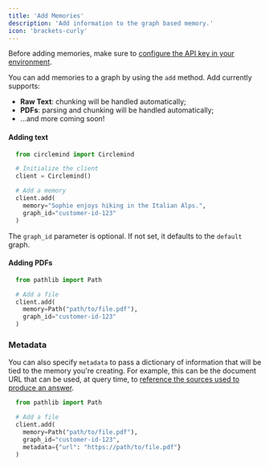 ```yaml
---
title: 'Add Memories'
description: 'Add information to the graph based memory.'
icon: 'brackets-curly'
---
```


Before adding memories, make sure to [configure the API key in your environment](/sdk/getting-started#getting-started).

You can add memories to a graph by using the `add` method. Add currently supports:
- **Raw Text**: chunking will be handled automatically;
- **PDFs**: parsing and chunking will be handled automatically;
- ...and more coming soon!

#### Adding text

```python
  from circlemind import Circlemind

  # Initialize the client
  client = Circlemind()

  # Add a memory
  client.add(
    memory="Sophie enjoys hiking in the Italian Alps.",
    graph_id="customer-id-123"
  )
```

The `graph_id` parameter is optional. If not set, it defaults to the `default` graph.

#### Adding PDFs

```python
  from pathlib import Path

  # Add a file
  client.add(
    memory=Path("path/to/file.pdf"),
    graph_id="customer-id-123"
  )
```

### Metadata

You can also specify `metadata` to pass a dictionary of information that will be tied to the memory you're creating.
For example, this can be the document URL that can be used, at query time, to [reference the sources used to produce an answer](/sdk/query#include-references).

```python
  from pathlib import Path

  # Add a file
  client.add(
    memory=Path("path/to/file.pdf"),
    graph_id="customer-id-123",
    metadata={"url": "https://path/to/file.pdf"}
  )
```
